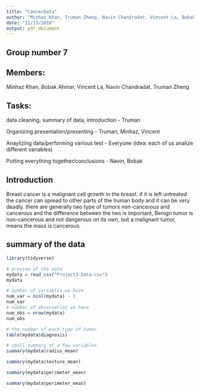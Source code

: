 ```yaml
---
title: "CancerData"
author: "Minhaz Khan, Truman Zheng, Navin Chandradat, Vincent La, Bobak Ahmar"
date: "11/13/2018"
output: pdf_document
---
```


## Group number 7
## Members:
Minhaz Khan,
Bobak Ahmar,
Vincent La,
Navin Chandradat,
Truman Zheng

## Tasks:
data cleaning, summary of data, introduction - Truman

Organizing presentation/presenting - Truman, Minhaz, Vincent

Anaylizing data/performing various test - Everyone 
(idea: each of us analize different variables)

Putting everything together/conclusions - Navin, Bobak


## Introduction
Breast cancer is a malignant cell growth in the breast. if it is left untreated the cancer can spread to other parts of the human body and it can be very deadly. there are generally two type of tumors non-cancerous and cancerous and the difference between the two is important, Benign tumor is non-cancerous and not dangerous on its own, but a malignant tumor, means the mass is cancerous.


## summary of the data
```r
library(tidyverse)
```

```r
# preview of the data
mydata = read_csv("Project3-Data.csv")
mydata
```
```r
# number of variables we have
num_var = ncol(mydata) - 1
num_var
# number of observation we have
num_obs = nrow(mydata)
num_obs
```

```r
# the number of each type of tumor
table(mydata$diagnosis)
```

```r
# small summary of a few variables
summary(mydata$radius_mean)

summary(mydata$texture_mean)

summary(mydata$perimeter_mean)

summary(mydata$perimeter_mean)
```